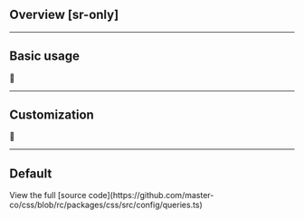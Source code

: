 ## Overview [sr-only]
<Overview />

---

## Basic usage
🚧

---

## Customization
🚧

---

## Default
<Default />
View the full [source code](https://github.com/master-co/css/blob/rc/packages/css/src/config/queries.ts)